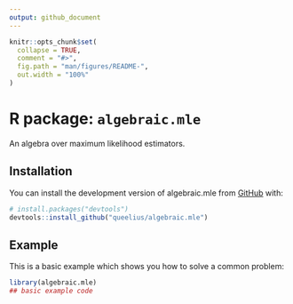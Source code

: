 ```yaml
---
output: github_document
---
```


<!-- README.md is generated from README.Rmd. Please edit that file -->

```r
knitr::opts_chunk$set(
  collapse = TRUE,
  comment = "#>",
  fig.path = "man/figures/README-",
  out.width = "100%"
)
```

# R package: `algebraic.mle`

<!-- badges: start -->
<!-- badges: end -->

An algebra over maximum likelihood estimators.

## Installation

You can install the development version of algebraic.mle from [GitHub](https://github.com/) with:

``` r
# install.packages("devtools")
devtools::install_github("queelius/algebraic.mle")
```

## Example

This is a basic example which shows you how to solve a common problem:

```r
library(algebraic.mle)
## basic example code
```

